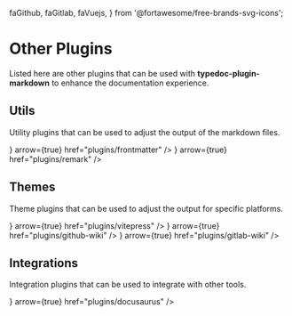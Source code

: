   faGithub,
  faGitlab,
  faVuejs,
} from '@fortawesome/free-brands-svg-icons';

# Other Plugins

Listed here are other plugins that can be used with **typedoc-plugin-markdown** to enhance the documentation experience.

## Utils

Utility plugins that can be used to adjust the output of the markdown files.

<Cards num={2}>
  <Cards.Card
    title="typedoc-plugin-frontmatter"
    icon={<FontAwesomeIcon icon={faFileLines} />}
    arrow={true}
    href="plugins/frontmatter"
  />
  <Cards.Card
    title="typedoc-plugin-remark"
    icon={<FontAwesomeIcon icon={faFileLines} />}
    arrow={true}
    href="plugins/remark"
  />
</Cards>

## Themes

Theme plugins that can be used to adjust the output for specific platforms.

<Cards num={2}>
  <Cards.Card
    title="typedoc-vitepress-theme"
    icon={<FontAwesomeIcon icon={faVuejs} />}
    arrow={true}
    href="plugins/vitepress"
  />
  <Cards.Card
    title="typedoc-github-wiki-theme"
    icon={<FontAwesomeIcon icon={faGithub} />}
    arrow={true}
    href="plugins/github-wiki"
  />
  <Cards.Card
    title="typedoc-gitlab-wiki-theme"
    icon={<FontAwesomeIcon icon={faGitlab} />}
    arrow={true}
    href="plugins/gitlab-wiki"
  />
</Cards>

## Integrations

Integration plugins that can be used to integrate with other tools.

<Cards num={2}>
  <Cards.Card
    title="docusaurus-plugin-typedoc"
    icon={<FontAwesomeIcon icon={faBook} />}
    arrow={true}
    href="plugins/docusaurus"
  />
</Cards>

